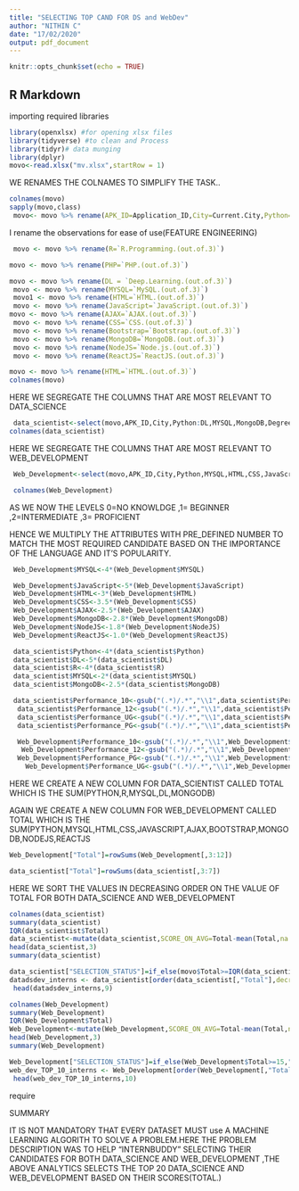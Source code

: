 ---
title: "SELECTING TOP CAND FOR DS and WebDev"
author: "NITHIN C"
date: "17/02/2020"
output: pdf_document
---

```{r setup, include=FALSE}
knitr::opts_chunk$set(echo = TRUE)
```

## R Markdown

importing required libraries

```{r }
library(openxlsx) #for opening xlsx files
library(tidyverse) #to clean and Process
library(tidyr)# data munging
library(dplyr)
movo<-read.xlsx("mv.xlsx",startRow = 1)
```


WE RENAMES THE COLNAMES TO SIMPLIFY THE TASK..
```{r warning=TRUE}
colnames(movo)
sapply(movo,class)
 movo<- movo %>% rename(APK_ID=Application_ID,City=Current.City,Python=`Python.(out.of.3)`)
```

I rename the observations for ease of use(FEATURE ENGINEERING)

```{r}
 movo <- movo %>% rename(R=`R.Programming.(out.of.3)`)

movo <- movo %>% rename(PHP=`PHP.(out.of.3)`)

movo <- movo %>% rename(DL = `Deep.Learning.(out.of.3)`)
 movo <- movo %>% rename(MYSQL=`MySQL.(out.of.3)`) 
 movo1 <- movo %>% rename(HTML=`HTML.(out.of.3)`)
 movo <- movo %>% rename(JavaScript=`JavaScript.(out.of.3)`)
movo <- movo %>% rename(AJAX=`AJAX.(out.of.3)`)
 movo <- movo %>% rename(CSS=`CSS.(out.of.3)`)
 movo <- movo %>% rename(Bootstrap=`Bootstrap.(out.of.3)`)
 movo <- movo %>% rename(MongoDB=`MongoDB.(out.of.3)`)
 movo <- movo %>% rename(NodeJS=`Node.js.(out.of.3)`)
 movo <- movo %>% rename(ReactJS=`ReactJS.(out.of.3)`)
```

```{r}
 
movo <- movo %>% rename(HTML=`HTML.(out.of.3)`)
colnames(movo)

```
 HERE WE SEGREGATE THE COLUMNS THAT ARE MOST RELEVANT TO DATA_SCIENCE

```{r}
 data_scientist<-select(movo,APK_ID,City,Python:DL,MYSQL,MongoDB,Degree,Stream,Performance_UG,Performance_PG,Performance_10,Performance_12)
colnames(data_scientist)
```
 
  HERE WE SEGREGATE THE COLUMNS THAT ARE MOST RELEVANT TO WEB_DEVELOPMENT

 
```{r }
 Web_Development<-select(movo,APK_ID,City,Python,MYSQL,HTML,CSS,JavaScript,AJAX,Bootstrap,MongoDB,NodeJS,ReactJS,Degree,Stream,Performance_PG,Performance_UG,Performance_12,Performance_10)


```
 
```{r }
 colnames(Web_Development)
```

AS WE NOW THE LEVELS 0=NO KNOWLDGE ,1= BEGINNER ,2=INTERMEDIATE ,3= PROFICIENT

HENCE WE MULTIPLY THE ATTRIBUTES WITH PRE_DEFINED NUMBER TO MATCH THE MOST REQUIRED CANDIDATE BASED ON THE IMPORTANCE OF THE LANGUAGE AND IT'S POPULARITY.

```{r}
 Web_Development$MYSQL<-4*(Web_Development$MYSQL)
``` 

```{r}
 Web_Development$JavaScript<-5*(Web_Development$JavaScript)
 Web_Development$HTML<-3*(Web_Development$HTML)
 Web_Development$CSS<-3.5*(Web_Development$CSS)
 Web_Development$AJAX<-2.5*(Web_Development$AJAX)
 Web_Development$MongoDB<-2.8*(Web_Development$MongoDB)
 Web_Development$NodeJS<-1.8*(Web_Development$NodeJS)
 Web_Development$ReactJS<-1.0*(Web_Development$ReactJS)
```
 
```{r }
 data_scientist$Python<-4*(data_scientist$Python)
 data_scientist$DL<-5*(data_scientist$DL)
 data_scientist$R<-4*(data_scientist$R)
 data_scientist$MYSQL<-2*(data_scientist$MYSQL)
 data_scientist$MongoDB<-2.5*(data_scientist$MongoDB) 
```
 
```{r }
 data_scientist$Performance_10<-gsub("(.*)/.*","\\1",data_scientist$Performance_10)
  data_scientist$Performance_12<-gsub("(.*)/.*","\\1",data_scientist$Performance_12)
  data_scientist$Performance_UG<-gsub("(.*)/.*","\\1",data_scientist$Performance_UG)
  data_scientist$Performance_PG<-gsub("(.*)/.*","\\1",data_scientist$Performance_PG)
```
  
```{r }
  Web_Development$Performance_10<-gsub("(.*)/.*","\\1",Web_Development$Performance_10)
   Web_Development$Performance_12<-gsub("(.*)/.*","\\1",Web_Development$Performance_12)
  Web_Development$Performance_PG<-gsub("(.*)/.*","\\1",Web_Development$Performance_PG)
    Web_Development$Performance_UG<-gsub("(.*)/.*","\\1",Web_Development$Performance_UG)
```

HERE WE CREATE A NEW COLUMN FOR DATA_SCIENTIST CALLED TOTAL WHICH IS THE SUM(PYTHON,R,MYSQL,DL,MONGODB)

AGAIN WE CREATE A NEW COLUMN FOR WEB_DEVELOPMENT CALLED TOTAL WHICH IS THE SUM(PYTHON,MYSQL,HTML,CSS,JAVASCRIPT,AJAX,BOOTSTRAP,MONGODB,NODEJS,REACTJS

```{r}
Web_Development["Total"]=rowSums(Web_Development[,3:12])

data_scientist["Total"]=rowSums(data_scientist[,3:7])
```


HERE WE SORT THE VALUES IN DECREASING ORDER ON THE VALUE OF TOTAL FOR BOTH DATA_SCIENCE AND WEB_DEVELOPMENT


```{r}
colnames(data_scientist)
summary(data_scientist)
IQR(data_scientist$Total)
data_scientist<-mutate(data_scientist,SCORE_ON_AVG=Total-mean(Total,na.rm=T))
head(data_scientist,3)
summary(data_scientist)

data_scientist["SELECTION_STATUS"]=if_else(movo$Total>=IQR(data_scientist$Total),"YES","NO")
datadsdev_interns <- data_scientist[order(data_scientist[,"Total"],decreasing = T),]
 head(datadsdev_interns,9)
```
```{r}
colnames(Web_Development)
summary(Web_Development)
IQR(Web_Development$Total)
Web_Development<-mutate(Web_Development,SCORE_ON_AVG=Total-mean(Total,na.rm=T))
head(Web_Development,3)
summary(Web_Development)

Web_Development["SELECTION_STATUS"]=if_else(Web_Development$Total>=15,"YES","NO")
web_dev_TOP_10_interns <- Web_Development[order(Web_Development[,"Total"],decreasing = T),]
 head(web_dev_TOP_10_interns,10)
```
require

SUMMARY

IT IS NOT MANDATORY THAT EVERY DATASET MUST use A MACHINE LEARNING ALGORITH TO SOLVE A PROBLEM.HERE THE PROBLEM DESCRIPTION WAS TO HELP "INTERNBUDDY" SELECTING THEIR CANDIDATES FOR BOTH DATA_SCIENCE AND WEB_DEVELOPMENT ,THE ABOVE ANALYTICS SELECTS THE TOP 20 DATA_SCIENCE AND WEB_DEVELOPMENT BASED ON THEIR SCORES(TOTAL.)